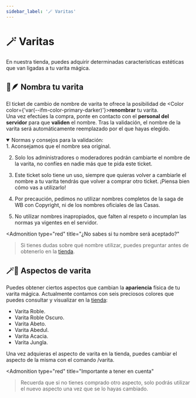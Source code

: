 ```yaml
---
sidebar_label: '🪄 Varitas'
---
```


# 🪄 Varitas

En nuestra tienda, puedes adquirir determinadas características estéticas que van ligadas a tu varita mágica.

## 📖🪶 Nombra tu varita

El ticket de cambio de nombre de varita te ofrece la posibilidad de <Color color={'var(--ifm-color-primary-darker)'}>**renombrar**</Color> tu varita.\
Una vez efectúes la compra, ponte en contacto con el **personal del servidor** para que **validen** el nombre. Tras la validación, el nombre de la varita será automáticamente reemplazado por el que hayas elegido.

<details className="transparent" open>
  <summary>
    Normas y consejos para la validación:
  </summary>
1. Aconsejamos que el nombre sea original.

2. Solo los administradores o moderadores podrán cambiarte el nombre de la varita, no confíes en nadie más que te pida este ticket.

3. Este ticket solo tiene un uso, siempre que quieras volver a cambiarle el nombre a tu varita tendrás que volver a comprar otro ticket. ¡Piensa bien cómo vas a utilizarlo!

4. Por precaución, pedimos no utilizar nombres completos de la saga de WB con Copyright, ni de los nombres oficiales de las Casas.

5. No utilizar nombres inapropiados, que falten al respeto o incumplan las normas ya vigentes en el servidor.

<Admonition
  type="red"
  title="¿No sabes si tu nombre será aceptado?"
>Si tienes dudas sobre qué nombre utilizar, puedes preguntar antes de obtenerlo en la <a href="https://tienda.alohomora.es/category/216516" target="_blank">tienda</a>.</Admonition>
</details>

## 🪄🎨 Aspectos de varita

Puedes obtener ciertos aspectos que cambian la **apariencia** física de tu varita mágica. Actualmente contamos con seis preciosos colores que puedes consultar y visualizar en la <a href="https://tienda.alohomora.es/category/216519" target="_blank">tienda</a>:
- Varita Roble.
- Varita Roble Oscuro.
- Varita Abeto.
- Varita Abedul.
- Varita Acacia.
- Varita Jungla.

Una vez adquieras el aspecto de varita en la tienda, puedes cambiar el aspecto de la misma con el comando <Highlight color="var(--ifm-color-primary-darker)">/varita</Highlight>.

<Admonition
  type="red"
  title="Importante a tener en cuenta"
>Recuerda que si no tienes comprado otro aspecto, solo podrás utilizar el nuevo aspecto una vez que se lo hayas cambiado.</Admonition>